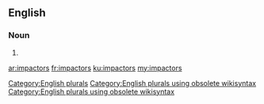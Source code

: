 ==English==

===Noun===
{{head|en}}

# {{plural of|impactor}}

[[Category:English plurals]][[Category:English plurals using obsolete wikisyntax]][[Category:English plurals using obsolete wikisyntax]]

[[ar:impactors]]
[[fr:impactors]]
[[ku:impactors]]
[[my:impactors]]
